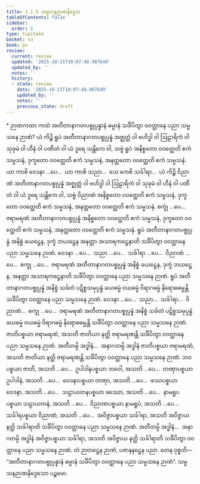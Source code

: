 ```yaml
---
title: 1.1.5 သမ္မသနဉာဏနိဒ္ဒေသ
tableOfContents: false
sidebar:
  order: 5
type: tipitaka
basket: su
book: ps
review:
  current: review
  updated: '2025-10-21T10:07:48.987649'
  updated_by: ''
  notes: ''
  history:
  - state: review
    date: '2025-10-21T10:07:48.987649'
    updated_by: ''
    notes: ''
    previous_state: draft
---
```



<DynamicBreadcrumb />


<ReviewStatus review={frontmatter.review} showDetails={true} />

<HypothesisAnnotation frontmatter={frontmatter} />

<Paragraph type="center" book="ps">
* ဉာဏကထာ
</Paragraph>


<Division number="48" book="ps" e="ch" v="26" p="3">

<Paragraph number="347" book="ps">
ကထံ အတီတာနာဂတပစ္စုပ္ပန္နာနံ ဓမ္မာနံ သင်္ခိပိတွာ ဝဝတ္ထာနေ ပညာ သမ္မသနေ ဉာဏံ?
</Paragraph>

<Paragraph number="348" book="ps">
ယံ ကိဉ္စိ ရူပံ အတီတာနာဂတပစ္စုပ္ပန္နံ အဇ္ဈတ္တံ ဝါ ဗဟိဒ္ဓါ ဝါ ဩဠာရိကံ ဝါ သုခုမံ ဝါ ဟီနံ ဝါ ပဏီတံ ဝါ ယံ ဒူရေ သန္တိကေ ဝါ, သဗ္ဗံ ရူပံ အနိစ္စတော ဝဝတ္ထေတိ ဧကံ သမ္မသနံ, ဒုက္ခတော ဝဝတ္ထေတိ ဧကံ သမ္မသနံ, အနတ္တတော ဝဝတ္ထေတိ ဧကံ သမ္မသနံ.
</Paragraph>

<Paragraph number="349" book="ps">
ယာ ကာစိ ဝေဒနာ …ပေ…  ယာ ကာစိ သညာ…  ယေ ကေစိ သင်္ခါရာ…  ယံ ကိဉ္စိ ဝိညာဏံ အတီတာနာဂတပစ္စုပ္ပန္နံ အဇ္ဈတ္တံ ဝါ ဗဟိဒ္ဓါ ဝါ ဩဠာရိကံ ဝါ သုခုမံ ဝါ ဟီနံ ဝါ ပဏီတံ ဝါ ယံ ဒူရေ သန္တိကေ ဝါ, သဗ္ဗံ ဝိညာဏံ အနိစ္စတော ဝဝတ္ထေတိ ဧကံ သမ္မသနံ, ဒုက္ခတော ဝဝတ္ထေတိ ဧကံ သမ္မသနံ, အနတ္တတော ဝဝတ္ထေတိ ဧကံ သမ္မသနံ.
</Paragraph>

<Paragraph number="350" book="ps">
စက္ခုံ …ပေ…  ဇရာမရဏံ အတီတာနာဂတပစ္စုပ္ပန္နံ အနိစ္စတော ဝဝတ္ထေတိ ဧကံ သမ္မသနံ, ဒုက္ခတော ဝဝတ္ထေတိ ဧကံ သမ္မသနံ, အနတ္တတော ဝဝတ္ထေတိ ဧကံ သမ္မသနံ.
</Paragraph>

<Paragraph number="351" book="ps">
ရူပံ အတီတာနာဂတပစ္စုပ္ပန္နံ အနိစ္စံ ခယဋ္ဌေန, ဒုက္ခံ ဘယဋ္ဌေန အနတ္တာ အသာရကဋ္ဌေနာတိ သင်္ခိပိတွာ ဝဝတ္ထာနေ ပညာ သမ္မသနေ ဉာဏံ. ဝေဒနာ …ပေ…  သညာ …ပေ…  သင်္ခါရာ …ပေ…  ဝိညာဏံ …ပေ…  စက္ခု …ပေ…  ဇရာမရဏံ အတီတာနာဂတပစ္စုပ္ပန္နံ အနိစ္စံ ခယဋ္ဌေန, ဒုက္ခံ ဘယဋ္ဌေန, အနတ္တာ အသာရကဋ္ဌေနာတိ သင်္ခိပိတွာ ဝဝတ္ထာနေ ပညာ သမ္မသနေ ဉာဏံ.
</Paragraph>

<Paragraph number="352" book="ps">
ရူပံ အတီတာနာဂတပစ္စုပ္ပန္နံ အနိစ္စံ သင်္ခတံ ပဋိစ္စသမုပ္ပန္နံ ခယဓမ္မံ ဝယဓမ္မံ ဝိရာဂဓမ္မံ နိရောဓဓမ္မန္တိ သင်္ခိပိတွာ ဝဝတ္ထာနေ ပညာ သမ္မသနေ ဉာဏံ. ဝေဒနာ …ပေ…  သညာ…  သင်္ခါရာ…  ဝိညာဏံ…  စက္ခု …ပေ…  ဇရာမရဏံ အတီတာနာဂတပစ္စုပ္ပန္နံ အနိစ္စံ သင်္ခတံ ပဋိစ္စသမုပ္ပန္နံ ခယဓမ္မံ ဝယဓမ္မံ ဝိရာဂဓမ္မံ နိရောဓဓမ္မန္တိ သင်္ခိပိတွာ ဝဝတ္ထာနေ ပညာ သမ္မသနေ ဉာဏံ.
</Paragraph>

<Paragraph number="353" book="ps">
ဇာတိပစ္စယာ ဇရာမရဏံ, အသတိ ဇာတိယာ နတ္ထိ ဇရာမရဏန္တိ သင်္ခိပိတွာ ဝဝတ္ထာနေ ပညာ သမ္မသနေ ဉာဏံ. အတီတမ္ပိ အဒ္ဓါနံ…  အနာဂတမ္ပိ အဒ္ဓါနံ ဇာတိပစ္စယာ ဇရာမရဏံ, အသတိ ဇာတိယာ နတ္ထိ ဇရာမရဏန္တိ သင်္ခိပိတွာ ဝဝတ္ထာနေ ပညာ သမ္မသနေ ဉာဏံ. ဘဝပစ္စယာ ဇာတိ, အသတိ …ပေ…  ဥပါဒါနပစ္စယာ ဘဝေါ, အသတိ …ပေ…  တဏှာပစ္စယာ ဥပါဒါနံ, အသတိ …ပေ…  ဝေဒနာပစ္စယာ တဏှာ, အသတိ …ပေ…  ဖဿပစ္စယာ ဝေဒနာ, အသတိ …ပေ…  သဠာယတနပစ္စယာ ဖဿော, အသတိ …ပေ…  နာမရူပပစ္စယာ သဠာယတနံ, အသတိ …ပေ…  ဝိညာဏပစ္စယာ နာမရူပံ, အသတိ …ပေ…  သင်္ခါရပစ္စယာ ဝိညာဏံ, အသတိ …ပေ…  အဝိဇ္ဇာပစ္စယာ သင်္ခါရာ, အသတိ အဝိဇ္ဇာယ နတ္ထိ သင်္ခါရာတိ သင်္ခိပိတွာ ဝဝတ္ထာနေ ပညာ သမ္မသနေ ဉာဏံ. အတီတမ္ပိ အဒ္ဓါနံ…  အနာဂတမ္ပိ အဒ္ဓါနံ အဝိဇ္ဇာပစ္စယာ သင်္ခါရာ, အသတိ အဝိဇ္ဇာယ နတ္ထိ သင်္ခါရာတိ သင်္ခိပိတွာ ဝဝတ္ထာနေ ပညာ သမ္မသနေ ဉာဏံ. တံ ဉာတဋ္ဌေန ဉာဏံ, ပဇာနနဋ္ဌေန ပညာ. တေန ဝုစ္စတိ—  “အတီတာနာဂတပစ္စုပ္ပန္နာနံ ဓမ္မာနံ သင်္ခိပိတွာ ဝဝတ္ထာနေ ပညာ သမ္မသနေ ဉာဏံ”.

</Paragraph>
</Division>

<Paragraph number="354" type="center" book="ps">
သမ္မသနဉာဏနိဒ္ဒေသော ပဉ္စမော.
</Paragraph>